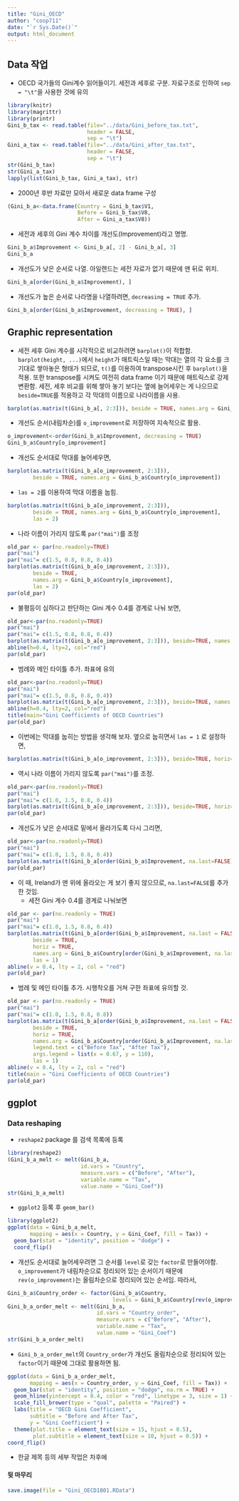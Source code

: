 ```yaml
---
title: "Gini_OECD"
author: "coop711"
date: "`r Sys.Date()`"
output: html_document
---
```

 
## Data 작업

* OECD 국가들의 Gini계수 읽어들이기. 세전과 세후로 구분. 자료구조로 인하여 `sep = "\t"`을 사용한 것에 유의 

```r
library(knitr)
library(magrittr)
library(printr)
Gini_b_tax <- read.table(file="../data/Gini_before_tax.txt", 
                         header = FALSE, 
                         sep = "\t")
Gini_a_tax <- read.table(file="../data/Gini_after_tax.txt", 
                         header = FALSE, 
                         sep = "\t")
str(Gini_b_tax)
str(Gini_a_tax)
lapply(list(Gini_b_tax, Gini_a_tax), str)
```

* 2000년 후반 자료만 모아서 새로운 data frame 구성

```r
(Gini_b_a<-data.frame(Country = Gini_b_tax$V1, 
                      Before = Gini_b_tax$V8, 
                      After = Gini_a_tax$V8))
```

* 세전과 세후의 Gini 계수 차이를 개선도(Improvement)라고 명명.

```r
Gini_b_a$Improvement <- Gini_b_a[, 2] - Gini_b_a[, 3]
Gini_b_a
```

* 개선도가 낮은 순서로 나열. 아일랜드는 세전 자료가 없기 때문에 맨 뒤로 위치.

```r
Gini_b_a[order(Gini_b_a$Improvement), ]
```

* 개선도가 높은 순서로 나라명을 나열하려면, `decreasing = TRUE` 추가.

```r
Gini_b_a[order(Gini_b_a$Improvement, decreasing = TRUE), ]
```

<P style = "page-break-before:always">

## Graphic representation

* 세전 세후 Gini 계수를 시각적으로 비교하려면 `barplot()`이 적합함. `barplot(height, ...)`에서 `height`가 매트릭스일 때는 막대는 열의 각 요소를 크기대로 쌓아놓은 형태가 되므로, `t()`를 이용하여 transpose시킨 후 `barplot()`을 적용. 또한 transpose를 시켜도 여전히 data frame 이기 때문에 매트릭스로 강제 변환함. 세전, 세후 비교를 위해 쌓아 놓기 보다는 옆에 늘어세우는 게 나으므로  `beside=TRUE`를 적용하고 각 막대의 이름으로 나라이름을 사용. 

```r
barplot(as.matrix(t(Gini_b_a[, 2:3])), beside = TRUE, names.arg = Gini_b_a$Country)
```

* 개선도 순서(내림차순)를 `o_improvement`로 저장하여 지속적으로 활용.

```r
o_improvement<-order(Gini_b_a$Improvement, decreasing = TRUE)
Gini_b_a$Country[o_improvement]
```

* 개선도 순서대로 막대를 늘어세우면,

```r
barplot(as.matrix(t(Gini_b_a[o_improvement, 2:3])), 
        beside = TRUE, names.arg = Gini_b_a$Country[o_improvement])
```

* `las = 2`를 이용하여 막대 이름을 눕힘.

```r
barplot(as.matrix(t(Gini_b_a[o_improvement, 2:3])), 
        beside = TRUE, names.arg = Gini_b_a$Country[o_improvement], 
        las = 2)
```

* 나라 이름이 가리지 않도록 `par("mai")`를 조정

```r
old_par <- par(no.readonly=TRUE)
par("mai")
par("mai"= c(1.5, 0.8, 0.8, 0.4))
barplot(as.matrix(t(Gini_b_a[o_improvement, 2:3])), 
        beside = TRUE, 
        names.arg = Gini_b_a$Country[o_improvement], 
        las = 2)
par(old_par)
```

* 불평등이 심하다고 판단하는 Gini 계수 0.4를 경계로 나눠 보면,

```r
old_par<-par(no.readonly=TRUE)
par("mai")
par("mai"= c(1.5, 0.8, 0.8, 0.4))
barplot(as.matrix(t(Gini_b_a[o_improvement, 2:3])), beside=TRUE, names.arg=Gini_b_a$Country[o_improvement], las=2)
abline(h=0.4, lty=2, col="red")
par(old_par)
```

* 범례와 메인 타이틀 추가. 좌표에 유의

```r
old_par<-par(no.readonly=TRUE)
par("mai")
par("mai"= c(1.5, 0.8, 0.8, 0.4))
barplot(as.matrix(t(Gini_b_a[o_improvement, 2:3])), beside=TRUE, names.arg=Gini_b_a$Country[o_improvement], legend.text=c("Before Tax", "After Tax"), args.legend=list(x=105, y=0.62), las=2)
abline(h=0.4, lty=2, col="red")
title(main="Gini Coefficients of OECD Countries")
par(old_par)
```


* 이번에는 막대를 눕히는 방법을 생각해 보자. 옆으로 눕히면서 `las = 1` 로 설정하면,

```r
barplot(as.matrix(t(Gini_b_a[o_improvement, 2:3])), beside=TRUE, horiz=TRUE, names.arg=Gini_b_a$Country[o_improvement], las=1)
```

* 역시 나라 이름이 가리지 않도록 `par("mai")`를 조정.

```r
old_par<-par(no.readonly=TRUE)
par("mai")
par("mai"= c(1.0, 1.5, 0.8, 0.4))
barplot(as.matrix(t(Gini_b_a[o_improvement, 2:3])), beside=TRUE, horiz=TRUE, names.arg=Gini_b_a$Country[o_improvement], las=1)
par(old_par)
```

* 개선도가 낮은 순서대로 밑에서 올라가도록 다시 그리면,

```r
old_par<-par(no.readonly=TRUE)
par("mai")
par("mai"= c(1.0, 1.5, 0.8, 0.4))
barplot(as.matrix(t(Gini_b_a[order(Gini_b_a$Improvement, na.last=FALSE), 2:3])), beside=TRUE, horiz=TRUE, names.arg=Gini_b_a$Country[order(Gini_b_a$Improvement, na.last=FALSE)], las=1)
par(old_par)
```

* 이 때,  Ireland가 맨 위에 올라오는 게 보기 좋지 않으므로, `na.last=FALSE`를 추가한 것임.
    + 세전 Gini 계수 0.4를 경계로 나눠보면

```r
old_par <- par(no.readonly = TRUE)
par("mai")
par("mai"= c(1.0, 1.5, 0.8, 0.4))
barplot(as.matrix(t(Gini_b_a[order(Gini_b_a$Improvement, na.last = FALSE), 2:3])), 
        beside = TRUE, 
        horiz = TRUE, 
        names.arg = Gini_b_a$Country[order(Gini_b_a$Improvement, na.last = FALSE)],
        las = 1)
abline(v = 0.4, lty = 2, col = "red")
par(old_par)
```

* 범례 및 메인 타이틀 추가. 시행착오를 거쳐 구한 좌표에 유의할 것.

```r
old_par <- par(no.readonly = TRUE)
par("mai")
par("mai"= c(1.0, 1.5, 0.8, 0.8))
barplot(as.matrix(t(Gini_b_a[order(Gini_b_a$Improvement, na.last = FALSE), 2:3])), 
        beside = TRUE, 
        horiz = TRUE, 
        names.arg = Gini_b_a$Country[order(Gini_b_a$Improvement, na.last = FALSE)],
        legend.text = c("Before Tax", "After Tax"), 
        args.legend = list(x = 0.67, y = 110), 
        las = 1)
abline(v = 0.4, lty = 2, col = "red")
title(main = "Gini Coefficients of OECD Countries")
par(old_par)
```

<P style = "page-break-before:always">

## ggplot

### Data reshaping

* `reshape2` package 를 검색 목록에 등록

```r
library(reshape2)
(Gini_b_a_melt <- melt(Gini_b_a, 
                       id.vars = "Country", 
                       measure.vars = c("Before", "After"), 
                       variable.name = "Tax", 
                       value.name = "Gini_Coef"))
str(Gini_b_a_melt)
```

* `ggplot2` 등록 후 `geom_bar()`

```r
library(ggplot2)
ggplot(data = Gini_b_a_melt, 
       mapping = aes(x = Country, y = Gini_Coef, fill = Tax)) + 
  geom_bar(stat = "identity", position = "dodge") +
  coord_flip()
```

* 개선도 순서대로 늘어세우려면 그 순서를 `level`로 갖는 `factor`로 만들어야함. `o_improvement`가 내림차순으로 정리되어 있는 순서이기 때문에 `rev(o_improvement)`는 올림차순으로 정리되어 있는 순서임. 따라서,

```r
Gini_b_a$Country_order <- factor(Gini_b_a$Country, 
                                 levels = Gini_b_a$Country[rev(o_improvement)])
Gini_b_a_order_melt <- melt(Gini_b_a, 
                            id.vars = "Country_order", 
                            measure.vars = c("Before", "After"), 
                            variable.name = "Tax", 
                            value.name = "Gini_Coef")
str(Gini_b_a_order_melt)
```

* `Gini_b_a_order_melt`의 `Country_order`가 개선도 올림차순으로 정리되어 있는 `factor`이기 때문에 그대로 활용하면 됨.

```r
ggplot(data = Gini_b_a_order_melt, 
       mapping = aes(x = Country_order, y = Gini_Coef, fill = Tax)) + 
  geom_bar(stat = "identity", position = "dodge", na.rm = TRUE) +
  geom_hline(yintercept = 0.4, color = "red", linetype = 3, size = 1) +
  scale_fill_brewer(type = "qual", palette = "Paired") +
  labs(title = "OECD Gini Coefficient", 
       subtitle = "Before and After Tax", 
       y = "Gini Coefficient") +
  theme(plot.title = element_text(size = 15, hjust = 0.5),
        plot.subtitle = element_text(size = 10, hjust = 0.5)) +
coord_flip()
```

* 한글 제목 등의 세부 작업은 차후에


#### 뒷 마무리

```r
save.image(file = "Gini_OECD1801.RData")
```
